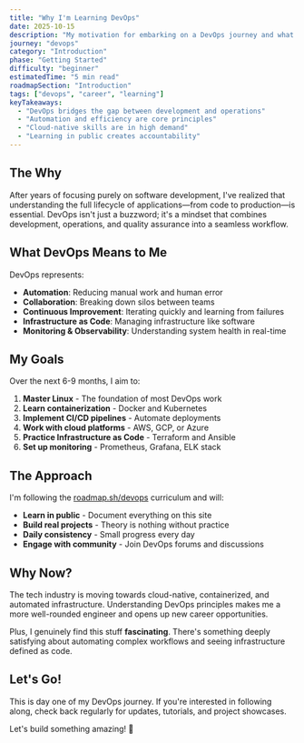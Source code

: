 ```yaml
---
title: "Why I'm Learning DevOps"
date: 2025-10-15
description: "My motivation for embarking on a DevOps journey and what I hope to achieve"
journey: "devops"
category: "Introduction"
phase: "Getting Started"
difficulty: "beginner"
estimatedTime: "5 min read"
roadmapSection: "Introduction"
tags: ["devops", "career", "learning"]
keyTakeaways:
  - "DevOps bridges the gap between development and operations"
  - "Automation and efficiency are core principles"
  - "Cloud-native skills are in high demand"
  - "Learning in public creates accountability"
---
```


## The Why

After years of focusing purely on software development, I've realized that understanding the full lifecycle of applications—from code to production—is essential. DevOps isn't just a buzzword; it's a mindset that combines development, operations, and quality assurance into a seamless workflow.

## What DevOps Means to Me

DevOps represents:

- **Automation**: Reducing manual work and human error
- **Collaboration**: Breaking down silos between teams
- **Continuous Improvement**: Iterating quickly and learning from failures
- **Infrastructure as Code**: Managing infrastructure like software
- **Monitoring & Observability**: Understanding system health in real-time

## My Goals

Over the next 6-9 months, I aim to:

1. **Master Linux** - The foundation of most DevOps work
2. **Learn containerization** - Docker and Kubernetes
3. **Implement CI/CD pipelines** - Automate deployments
4. **Work with cloud platforms** - AWS, GCP, or Azure
5. **Practice Infrastructure as Code** - Terraform and Ansible
6. **Set up monitoring** - Prometheus, Grafana, ELK stack

## The Approach

I'm following the [roadmap.sh/devops](https://roadmap.sh/devops) curriculum and will:

- **Learn in public** - Document everything on this site
- **Build real projects** - Theory is nothing without practice
- **Daily consistency** - Small progress every day
- **Engage with community** - Join DevOps forums and discussions

## Why Now?

The tech industry is moving towards cloud-native, containerized, and automated infrastructure. Understanding DevOps principles makes me a more well-rounded engineer and opens up new career opportunities.

Plus, I genuinely find this stuff **fascinating**. There's something deeply satisfying about automating complex workflows and seeing infrastructure defined as code.

## Let's Go!

This is day one of my DevOps journey. If you're interested in following along, check back regularly for updates, tutorials, and project showcases.

Let's build something amazing! 🚀
